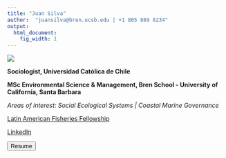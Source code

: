 ```yaml
---
title: "Juan Silva"
author:  "juansilva@bren.ucsb.edu | +1 805 869 8234"
output:
  html_document:
    fig_width: 1
---
```


![](images/juan.jpg)

**Sociologist, Universidad Católica de Chile**

**MSc Environmental Science & Management, Bren School - University of California, Santa Barbara**

*Areas of interest: Social Ecological Systems | Coastal Marine Governance*


[Latin American Fisheries Fellowship](https://www.laff.bren.ucsb.edu/laff-network/juan-silva)

[LinkedIn](https://www.linkedin.com/in/juansilvaira/)


<button onclick="window.open('resume.pdf')">Resume</button>



